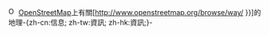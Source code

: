 [[File:Openstreetmap logo.svg|16x16px|link=|alt=]] [[OpenStreetMap]]上有關[http://www.openstreetmap.org/browse/way/{{{1}}} {{{2|{{PAGENAME}}}}}]的地理-{zh-cn:信息; zh-tw:資訊; zh-hk:資訊;}-<noinclude>{{Documentation}}</noinclude>